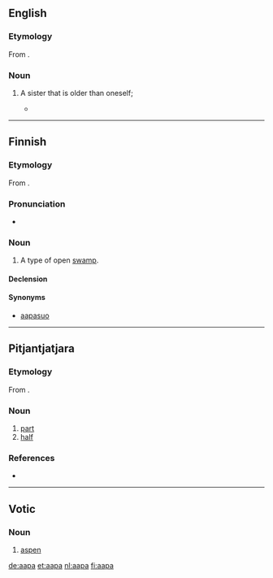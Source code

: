 ==English==

===Etymology===
From {{etyl|ur}}.

===Noun===
{{en-noun}}

# {{rare}} A sister that is older than oneself; {{n-g|also used as a term of familiarity or respect toward a woman that is older.}}
#* {{quote-book|year=2006|author=Asha Ranawa|title=Woman's Triumph|page=46|url=http://books.google.com/books?id=WHr62QxPQSIC&pg=PA46&dq=aapa|passage=I am close to bhai and his wife ''Shaffo'', whom I call '''aapa''', who herself is a well-read person and a true soul-mate to her husband.}}

----

==Finnish==

===Etymology===
From {{etyl|smi|fi}}.

===Pronunciation===
* {{rhymes|ɑːpɑ|lang=fi}}

===Noun===
{{fi-noun}}

# A type of open [[swamp]].

====Declension====
{{fi-decl-kala|aa|p|v}}

====Synonyms====
* [[aapasuo]]

----

==Pitjantjatjara==

===Etymology===
From {{etyl|en|pjt}} {{term|half}}.

===Noun===
{{head|pjt|noun}}

# [[part]]
# [[half]]

===References===
* {{R:Goddard 1992}}

----

==Votic==
===Noun===
{{vot-noun|aava|aapaa}}

# [[aspen]]

[[de:aapa]]
[[et:aapa]]
[[nl:aapa]]
[[fi:aapa]]